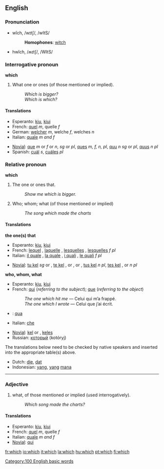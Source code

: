 ==English==

{{rank|by|on|her|24|which|have|or|from}}

===Pronunciation===
*wĭch, /wɪtʃ/, /wItS/
*:'''Homophones''': [[witch]]
*hwĭch, /ʍɪtʃ/, /WItS/

===Interrogative pronoun===
'''which'''

#What one or ones (of those mentioned or implied).
#:''Which is bigger?''
#:''Which is which?''

====Translations====
{{top}}
*Esperanto: [[kiu]], [[kiuj]]
*French: [[quel]] ''m'', quelle ''f''
*German: [[welcher]] ''m'', welche ''f'', welches ''n''
*Italian: [[quale]] ''m and f''
{{mid}}
*[[Novial]]: [[que]] ''m'' or ''f'' or ''n'', ''sg'' or ''pl'', [[ques]] ''m, f, n, pl'', [[quu]] ''n sg'' or ''pl'', [[quus]] ''n pl''
*Spanish: [[cuál]] ''s'', [[cuáles]] ''pl''
{{bottom}}

===Relative pronoun===
'''which'''

#The one or ones that.
#:''Show me which is bigger.''
#Who; whom; what (of those mentioned or implied)
#:''The song which made the charts''

====Translations====

'''the one(s) that'''

{{top}}
*Esperanto: [[kiu]], [[kiuj]]
*French: [[lequel]] {{m}}, [[laquelle]] {{f}}, [[lesquelles]] {{p}}, [[lesquelles]] ''f pl''
*Italian: [[il quale]] {{m}}, [[la quale]] {{f}}, [[i quali]] {{p}}, [[le quali]] ''f pl''
{{mid}}
*[[Novial]]: [[tu kel]] {{n}} ''sg'' or {{p}}, [[te kel]] {{m}}, {{f}} or {{n}}, {{s}} or {{p}}, [[tus kel]] ''n pl'', [[tes kel]] {{m}}, {{f}} or ''n pl''
{{bottom}}

'''who, whom, what'''
{{top}}
*Esperanto: [[kiu]], [[kiuj]]
*French: [[qui]] (''referring to the subject''); [[que]] (''referring to the object'')
*:''The one which hit me'' — Celui qui m’a frappé.
*:''The one which I wrote'' — Celui que j’ai écrit.
*{{io}}: [[qua]]
*Italian: [[che]]
{{mid}}
*[[Novial]]: [[kel]] {{s}} or {{p}}, [[keles]] {{p}}
*Russian: [[который]] (kotóryj)
{{bottom}}

The translations below need to be checked by native speakers and inserted into the appropriate table(s) above.

*Dutch: [[die]], [[dat]]
*Indonesian: [[yang]], [[yang]] [[mana]]

----

===Adjective===
#what, of those mentioned or implied (used interrogatively).
#:''Which song made the charts?''

====Translations====
*Esperanto: [[kiu]], [[kiuj]]
*French: [[quel]] ''m'', quelle ''f''
*Italian: [[quale]] ''m and f''
*[[Novial]]: [[qui]]

[[Category:100 English basic words]]

[[fr:which]]
[[io:which]]
[[it:which]]
[[la:which]]
[[hu:which]]
[[pt:which]]
[[fi:which]]